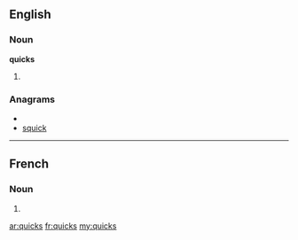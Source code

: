 ==English==

===Noun===
'''quicks'''

# {{plural of|[[quick]]}}

===Anagrams===
* {{alphagram|cikqsu}}
* [[squick#English|squick]]

----

==French==

===Noun===
{{infl|fr|plural}} {{m|p}}

# {{plural of|[[quick#French|quick]]|lang=fr}}

[[ar:quicks]]
[[fr:quicks]]
[[my:quicks]]
